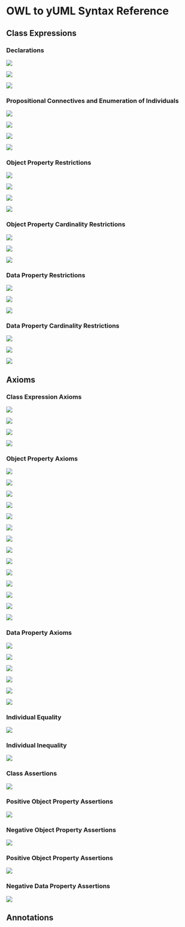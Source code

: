 
= OWL to yUML Syntax Reference =


== Class Expressions ==

=== Declarations ===

{{{Declaration(Class(Person))}}}

<img src="http://yuml.me/diagram/class/[● Person {bg:goldenrod}].png"></img>


{{{Declaration(NamedIndividual(Peter))}}}

<img src="http://yuml.me/diagram/class/[♦ Peter {bg:darkorchid}].png"></img>


{{{Declaration(ObjectProperty(hasFather))}}}

<img src="http://yuml.me/diagram/class/[(⊤) owl:Thing {bg:goldenrod}]-hasFather>[(⊤) owl:Thing {bg:goldenrod}].png"></img>



=== Propositional Connectives and Enumeration of Individuals ===

{{{ObjectIntersectionOf(Dog CanTalk)}}}

<img src="http://yuml.me/diagram/class/[(∩) Dog and CanTalk {bg:goldenrod}].png"></img>


{{{ObjectUnionOf(Man Woman)}}}

<img src="http://yuml.me/diagram/class/[(∪) Man or Woman {bg:goldenrod}].png"></img>


{{{ObjectComplementOf(Man)}}}

<img src="http://yuml.me/diagram/class/[(￢) not Man {bg:goldenrod}].png"></img>


{{{EquivalentClasses(GriffinFamilyMember ObjectOneOf(Peter Lois Stewie Meg Chris Brian))}}}

<img src="http://yuml.me/diagram/plain;dir:TB;/class/[(≡) GriffinFamilyMember {bg:goldenrod}]^-^[(≡) ｛♦Peter‚ ♦Lois‚ ♦Stewie‚ ♦Meg‚ ♦Chris‚ ♦Brian｝ {bg:goldenrod}].png"></img>



=== Object Property Restrictions ===

{{{ObjectSomeValuesFrom(hasWheels Wheels)}}}

<img src="http://yuml.me/diagram/class/[(Ǝ) hasWheels some Wheels {bg:goldenrod}].png"></img>


{{{ObjectAllValuesFrom(hasWheels Wheels)}}}

<img src="http://yuml.me/diagram/class/[(∀) hasWheels only Wheels {bg:goldenrod}].png"></img>


{{{ObjectHasValue(fatherOf Stewie)}}}

<img src="http://yuml.me/diagram/class/[(∋) fatherOf value Stewie {bg:goldenrod}].png"></img>


{{{ObjectHasSelf(likes)}}}

<img src="http://yuml.me/diagram/class/[(Self) likes {bg:goldenrod}].png"></img>



=== Object Property Cardinality Restrictions ===

{{{ObjectMaxCardinality(parent 2)}}}

<img src="http://yuml.me/diagram/class/[(≤) parent max 2 {bg:goldenrod}].png"></img>


{{{ObjectMinCardinality(hasFather 2)}}}

<img src="http://yuml.me/diagram/class/[(≥) hasFather min 1 {bg:goldenrod}].png"></img>


{{{ObjectExactCardinality(parent 2)}}}

<img src="http://yuml.me/diagram/class/[(=) parent exact 2 {bg:goldenrod}].png"></img>



=== Data Property Restrictions ===

{{{DataSomeValuesFrom(hasAge xsd:integer)}}}

<img src="http://yuml.me/diagram/class/[(Ǝ) |hasAge some xsd:integer {bg:goldenrod}].png"></img>


{{{DataAllValuesFrom(hasZIP xsd:integer)}}}

<img src="http://yuml.me/diagram/class/[(∀) |hasZIP only xsd:integer {bg:goldenrod}].png"></img>


{{{DataHasValue(hasAge "17"^^xsd:integer)}}}

<img src="http://yuml.me/diagram/class/[(∋) |hasAge '17'^^xsd:integer {bg:goldenrod}].png"></img>




=== Data Property Cardinality Restrictions ===

{{{DataMaxCardinality(2 hasName xsd:string)}}}

<img src="http://yuml.me/diagram/class/[(≤) |hasName max 2 xsd:string {bg:goldenrod}].png"></img>


{{{DataMinCardinality(2 hasName)}}}

<img src="http://yuml.me/diagram/class/[(≥) |hasName min 2  {bg:goldenrod}].png"></img>


{{{ObjectExactCardinality(parent 2)}}}

<img src="http://yuml.me/diagram/class/[(=) |parent exact 2 {bg:goldenrod}].png"></img>



== Axioms ==


=== Class Expression Axioms ===

{{{SubClassOf(Child Person)}}}

<img src="http://yuml.me/diagram/class/[● Person {bg:goldenrod}]^-[● Child {bg:goldenrod}].png"></img>


{{{EquivalentClasses(Boy ObjectIntersectionOf(Child Man))}}}

<img src="http://yuml.me/diagram/class/[(≡) Boy {bg:goldenrod}]^-^[(≡) Child and Man {bg:goldenrod}].png"></img>


{{{DisjointClasses(Man Woman)}}}

<img src="http://yuml.me/diagram/class/[● Man {bg:goldenrod}]-[note: DisjointClasses{bg:cornsilk}], [● Woman {bg:goldenrod}]-[note: DisjointClasses{bg:cornsilk}].png"></img>


{{{DisjointUnion(Child Boy Girl)}}}

<img src="http://yuml.me/diagram/class/[(≡) Child {bg:goldenrod}]^«disjointUnion»-[● Boy {bg:goldenrod}], [(≡) Child {bg:goldenrod}]^«disjointUnion»-[● Girl {bg:goldenrod}].png"></img>




=== Object Property Axioms ===

{{{SubObjectPropertyOf(ObjectPropertyChain(hasMother hasSister) hasAunt)}}}

<img src="http://yuml.me/diagram/class/[(⊤) owl:Thing {bg:goldenrod}]-hasMother>[(⊤) owl:Thing {bg:goldenrod}], [(⊤) owl:Thing {bg:goldenrod}]-hasSister>[(⊤) owl:Thing {bg:goldenrod}], [(⊤) owl:Thing {bg:goldenrod}]-hasAunt\n{hasMother o hasSister}>[(⊤) owl:Thing {bg:goldenrod}].png"></img>


{{{EquivalentObjectProperties(hasBrother hasMaleSibling)}}}

<img src="http://yuml.me/diagram/class/[(⊤) owl:Thing {bg:goldenrod}]-hasBrother{≡ hasMaleSibling}>[(⊤) owl:Thing {bg:goldenrod}],[(⊤) owl:Thing {bg:goldenrod}]-hasMaleSibling{≡ hasBrother}>[(⊤) owl:Thing {bg:goldenrod}].png"></img>


{{{DisjointObjectProperties(hasFather hasMother)}}}

<img src="http://yuml.me/diagram/class/[(⊤) owl:Thing {bg:goldenrod}]-hasFather{«disjointOf» hasMother}>[(⊤) owl:Thing {bg:goldenrod}],[(⊤) owl:Thing {bg:goldenrod}]-hasMother{«disjointOf» hasFather}>[(⊤) owl:Thing {bg:goldenrod}].png"></img>


{{{InverseObjectProperties(hasFather fatherOf)}}}

<img src="http://yuml.me/diagram/class/[(⊤) owl:Thing {bg:goldenrod}]<fatherOf-hasFather>[(⊤) owl:Thing {bg:goldenrod}].png"></img>


{{{ObjectPropertyDomain(hasDog Person)}}}

<img src="http://yuml.me/diagram/class/[● Person {bg:goldenrod}]-hasDog>[(⊤) owl:Thing {bg:goldenrod}].png"></img>


{{{ObjectPropertyRange(hasDog Dog)}}}

<img src="http://yuml.me/diagram/class/[(⊤) owl:Thing {bg:goldenrod}]-hasDog>[● Dog {bg:goldenrod}].png"></img>


{{{ObjectPropertyDomain(hasDog Person) ObjectPropertyRange(hasDog Dog) ObjectPropertyDomain(hasPet Person) ObjectPropertyRange(hasPet Dog) SubObjectPropertyOf(hasDog hasPet)}}}

<img src="http://yuml.me/diagram/class/[● Person {bg:goldenrod}]-hasDog\n{SubPropertyOf hasPet}>[● Dog {bg:goldenrod}], [● Dog {bg:goldenrod}]-^[● Pet {bg:goldenrod}], [● Person {bg:goldenrod}]-hasPet>[● Pet {bg:goldenrod}].png"></img>


{{{FunctionalObjectProperty(hasFather)}}}

<img src="http://yuml.me/diagram/class/[(⊤) owl:Thing {bg:goldenrod}]-hasFather 1->[(⊤) owl:Thing {bg:goldenrod}].png"></img>


{{{InverseFunctionalObjectProperty(fatherOf)}}}

<img src="http://yuml.me/diagram/class/[(⊤) owl:Thing {bg:goldenrod}]1-fatherOf->[(⊤) owl:Thing {bg:goldenrod}].png"></img>


{{{ReflexiveObjectProperty(knows)}}}

<img src="http://yuml.me/diagram/class/[(⊤) owl:Thing {bg:goldenrod}]-«reflexive» knows>[(⊤) owl:Thing {bg:goldenrod}].png"></img>


{{{IrreflexiveObjectProperty(marriedTo)}}}

<img src="http://yuml.me/diagram/class/[(⊤) owl:Thing {bg:goldenrod}]-«ireflexive» marriedTo>[(⊤) owl:Thing {bg:goldenrod}].png"></img>


{{{SymmetricObjectProperty(friend)}}}

<img src="http://yuml.me/diagram/class/[(⊤) owl:Thing {bg:goldenrod}]-«symmetric» friend[(⊤) owl:Thing {bg:goldenrod}].png"></img>


{{{AsymmetricObjectProperty(parentOf)}}}

<img src="http://yuml.me/diagram/class/[(⊤) owl:Thing {bg:goldenrod}]-«asymmetric» parentOf>[(⊤) owl:Thing {bg:goldenrod}].png"></img>


{{{TransitiveObjectProperty(ancestorOf)}}}

<img src="http://yuml.me/diagram/class/[(⊤) owl:Thing {bg:goldenrod}]-«transitive» ancestorOf>[(⊤) owl:Thing {bg:goldenrod}].png"></img>




=== Data Property Axioms ===

{{{SubDataPropertyOf(hasLastName hasName)}}}

<img src="http://yuml.me/diagram/class/[(⊤) owl:Thing|hasLastName «subPropertyOf» hasName {bg:goldenrod}].png"></img>


{{{EquivalentDataProperties(hasName seLlama)}}}

<img src="http://yuml.me/diagram/class/[(⊤) owl:Thing|hasName ≡ seLlama {bg:goldenrod}].png"></img>


{{{DisjointDataProperties(hasName hasAddress)}}}

<img src="http://yuml.me/diagram/class/[(⊤) owl:Thing|hasName «disjointOf» hasAddress {bg:goldenrod}].png"></img>


{{{DataPropertyDomain(hasName Person)}}}

<img src="http://yuml.me/diagram/class/[● Person|hasName {bg:goldenrod}].png"></img>


{{{DataPropertyRange(hasName xsd:string)}}}

<img src="http://yuml.me/diagram/class/[(⊤) owl:Thing|hasName xsd:string {bg:goldenrod}].png"></img>


{{{FunctionalDataProperty(hasAge)}}}

<img src="http://yuml.me/diagram/class/[(⊤) owl:Thing|hasAge «functional» {bg:goldenrod}].png"></img>



===  Individual Equality ===

{{{ SameIndividual(Meg Megan)}}}

<img src="http://yuml.me/diagram/class/[♦ Meg {bg:darkorchid}]-[note: SameIndividual{bg:cornsilk}], [♦ Megan {bg:darkorchid}]-[note: SameIndividual{bg:cornsilk}].png"></img>



===  Individual Inequality ===

{{{ DifferentIndividuals(Peter Meg Chris Stewie)}}}

<img src="http://yuml.me/diagram/class/[♦ Peter {bg:darkorchid}]-[note: DifferentIndividuals{bg:cornsilk}], [♦ Meg {bg:darkorchid}]-[note: DifferentIndividuals{bg:cornsilk}], [♦ Chris {bg:darkorchid}]-[note: DifferentIndividuals{bg:cornsilk}].png"></img>



=== Class Assertions ===

{{{ ClassAssertion(Dog Brian)}}}

<img src="http://yuml.me/diagram/class/[♦ Brian: Dog {bg:darkorchid}].png"></img>



===  Positive Object Property Assertions ===

{{{ ObjectPropertyAssertion(hasDog Peter Brian)}}}

<img src="http://yuml.me/diagram/class/[♦ Peter{bg:darkorchid}]-hasDog>[♦ Brian{bg:darkorchid}].png"></img>




===  Negative Object Property Assertions ===

{{{ NegativeObjectPropertyAssertion(hasSon Peter Meg)}}}

<img src="http://yuml.me/diagram/class/[♦ Peter{bg:darkorchid}]-hasSon not>[♦ Meg{bg:darkorchid}].png"></img>



===  Positive Object Property Assertions ===

{{{ DataPropertyAssertion(hasAge Meg "17"^^xsd:integer)}}}

<img src="http://yuml.me/diagram/class/[♦ Meg|hasAge '17'^^xsd:integer{bg:darkorchid}].png"></img>



===  Negative Data Property Assertions ===

{{{ NegativeDataPropertyAssertion(hasAge Meg "5"^^xsd:integer)}}}

<img src="http://yuml.me/diagram/class/[♦ Meg|hasAge not '5'^^xsd:integer{bg:darkorchid}].png"></img>



== Annotations ==
